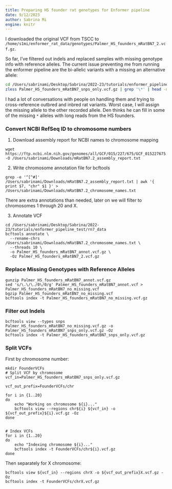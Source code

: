 ```yaml
---
title: Preparing HS founder rat genotypes for Enformer pipeline
date: 9/12/2023
author: Sabrina Mi
engine: knitr
---
```


I downloaded the original VCF from TSCC to `/home/s1mi/enformer_rat_data/genotypes/Palmer_HS_founders_mRatBN7_2.vcf.gz`.

So far, I've filtered out indels and replaced samples with missing genotype info with reference alleles. The current issue preventing me from running the enformer pipeline are the bi-allelic variants with a missing an alternative allele:

```bash
cd /Users/sabrinami/Desktop/Sabrina/2022-23/tutorials/enformer_pipeline_test/rn7_data
zless Palmer_HS_founders_mRatBN7_snps_only.vcf.gz | grep '\*' | head -n 5

```

I had a lot of conversations with people on handling them and trying to cross-reference outbred and inbred rat variants. Worst case, I will assign the missing allele to the other recorded allele. Den thinks he can fill in some of the missing `*` alleles with long reads from the HS founders. 


### Convert NCBI RefSeq ID to chromosome numbers

1. Download assembly report for NCBI names to chromosome mapping

```
wget https://ftp.ncbi.nlm.nih.gov/genomes/all/GCF/015/227/675/GCF_015227675.2_mRatBN7.2/GCF_015227675.2_mRatBN7.2_assembly_report.txt -O /Users/sabrinami/Downloads/mRatBN7.2_assembly_report.txt
```

2. Write chromosome annotation file for bcftools

```
grep -e '^[^#]' /Users/sabrinami/Downloads/mRatBN7.2_assembly_report.txt | awk '{ print $7, "chr" $1 }' > /Users/sabrinami/Downloads/mRatBN7.2_chromosome_names.txt

```

There are extra annotations than needed, later on we will filter to chromosomes 1 through 20 and X.

3. Annotate VCF

```
cd /Users/sabrinami/Desktop/Sabrina/2022-23/tutorials/enformer_pipeline_test/rn7_data
bcftools annotate \
  --rename-chrs /Users/sabrinami/Downloads/mRatBN7.2_chromosome_names.txt \
  --threads 10 \
  -o Palmer_HS_founders_mRatBN7_annot.vcf.gz \
  -Oz Palmer_HS_founders_mRatBN7_2.vcf.gz

```

### Replace Missing Genotypes with Reference Alleles

```
gunzip Palmer_HS_founders_mRatBN7_annot.vcf.gz
sed 's/\.\/\./0\/0/g' Palmer_HS_founders_mRatBN7_annot.vcf > Palmer_HS_founders_mRatBN7_no_missing.vcf
bgzip Palmer_HS_founders_mRatBN7_no_missing.vcf
bcftools index -t Palmer_HS_founders_mRatBN7_no_missing.vcf.gz

```

### Filter out Indels

```
bcftools view --types snps Palmer_HS_founders_mRatBN7_no_missing.vcf.gz -o Palmer_HS_founders_mRatBN7_snps_only.vcf.gz -Oz
bcftools index -t Palmer_HS_founders_mRatBN7_snps_only.vcf.gz
```

### Split VCFs

First by chromosome number:

```
mkdir FounderVCFs
# Split VCF by chromosome
vcf_in=Palmer_HS_founders_mRatBN7_snps_only.vcf.gz

vcf_out_prefix=FounderVCFs/chr

for i in {1..20}
do
    echo "Working on chromosome ${i}..."
    bcftools view --regions chr${i} ${vcf_in} -o ${vcf_out_prefix}${i}.vcf.gz -Oz
done


# Index VCFs
for i in {1..20}
do
    echo "Indexing chromosome ${i}..."
    bcftools index -t FounderVCFs/chr${i}.vcf.gz
done
```

Then separately for X chromosome:

```
bcftools view ${vcf_in} --regions chrX -o ${vcf_out_prefix}X.vcf.gz -Oz
bcftools index -t FounderVCFs/chrX.vcf.gz
```